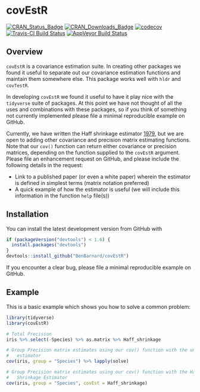 # covEstR

[![CRAN_Status_Badge](http://www.r-pkg.org/badges/version/covEstR)](https://cran.r-project.org/package=covEstR)
[![CRAN_Downloads_Badge](http://cranlogs.r-pkg.org/badges/grand-total/covEstR)](http://cranlogs.r-pkg.org/badges/grand-total/covEstR)
[![codecov](https://codecov.io/gh/BenBarnard/covEstR/branch/master/graph/badge.svg)](https://codecov.io/gh/BenBarnard/covEstR)
[![Travis-CI Build Status](https://travis-ci.org/BenBarnard/covEstR.svg?branch=master)](https://travis-ci.org/BenBarnard/covEstR)
[![AppVeyor Build Status](https://ci.appveyor.com/api/projects/status/github/BenBarnard/covEstR?branch=master&svg=true)](https://ci.appveyor.com/project/BenBarnard/covEstR)

## Overview

`covEstR` is a covariance estimation suite. In creating other packages we found it useful to separate out our covariance estimation functions and maintain them somewhere else. This package works well with `hldr` and `covTestR`.

In developing `covEstR` we found it useful to have it play nice with the `tidyverse` suite of packages. At this point we have not thought of all the uses and combinations with these packages, so if you think of something not currently implemented please file a minimal reproducible example on GitHub.

Currently, we have written the Haff shrinkage estimator [1979](https://projecteuclid.org/euclid.aos/1176344845), but we are open to adding other covariance and precision matrix estimating functions. Note that our `cov()` function can return either covariance or precision matrices, depending on the function supplied to the `covEstR` argument. Please file an enhancement request on GitHub, and please include the following details in the request:

- Link to a published paper (or even a white paper) wherein the estimator is defined in simplest terms (matrix notation preferred)
- A quick example of how the estimator is useful (we will include this information in the function `help` file(s))

## Installation

You can install the latest development version from GitHub with

```r
if (packageVersion("devtools") < 1.6) {
  install.packages("devtools")
}
devtools::install_github("BenBarnard/covEstR")
```

If you encounter a clear bug, please file a minimal reproducible example on GitHub.

## Example

This is a basic example which shows you how to solve a common problem:

```r
library(tidyverse)
library(covEstR)

# Total Precision
iris %>% select(-Species) %>% as.matrix %>% Haff_shrinkage

# Group Precision matrix estimates using our cov() function with the unbiased
#   estimator
cov(iris, group = "Species") %>% lapply(solve)

# Group Precision matrix estimates using our cov() function with the Haff
#   Shrinkage Estimator
cov(iris, group = "Species", covEst = Haff_shrinkage)
```
